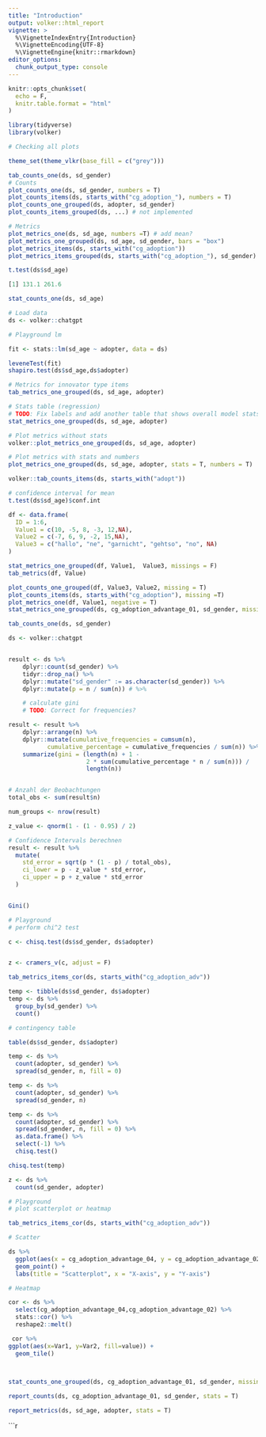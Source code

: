 ```yaml
---
title: "Introduction"
output: volker::html_report
vignette: >
  %\VignetteIndexEntry{Introduction}
  %\VignetteEncoding{UTF-8}
  %\VignetteEngine{knitr::rmarkdown}
editor_options: 
  chunk_output_type: console
---
```


```r
knitr::opts_chunk$set(
  echo = F,
  knitr.table.format = "html"
)
```


```r
library(tidyverse)
library(volker)
```


```r
# Checking all plots 

theme_set(theme_vlkr(base_fill = c("grey"))) 

tab_counts_one(ds, sd_gender)
# Counts 
plot_counts_one(ds, sd_gender, numbers = T) 
plot_counts_items(ds, starts_with("cg_adoption_"), numbers = T)
plot_counts_one_grouped(ds, adopter, sd_gender)
plot_counts_items_grouped(ds, ...) # not implemented 

# Metrics
plot_metrics_one(ds, sd_age, numbers =T) # add mean? 
plot_metrics_one_grouped(ds, sd_age, sd_gender, bars = "box")
plot_metrics_items(ds, starts_with("cg_adoption"))
plot_metrics_items_grouped(ds, starts_with("cg_adoption_"), sd_gender) # not working 

t.test(ds$sd_age)

[1] 131.1 261.6
```


```r

stat_counts_one(ds, sd_age)
```

```r
# Load data 
ds <- volker::chatgpt

# Playground lm 

fit <- stats::lm(sd_age ~ adopter, data = ds)

leveneTest(fit)
shapiro.test(ds$sd_age,ds$adopter)

# Metrics for innovator type items 
tab_metrics_one_grouped(ds, sd_age, adopter)

# Stats table (regression)
# TODO: Fix labels and add another table that shows overall model stats (e.g.R^2)
stat_metrics_one_grouped(ds, sd_age, adopter)

# Plot metrics without stats 
volker::plot_metrics_one_grouped(ds, sd_age, adopter)

# Plot metrics with stats and numbers
plot_metrics_one_grouped(ds, sd_age, adopter, stats = T, numbers = T)
```


```r

volker::tab_counts_items(ds, starts_with("adopt"))

# confidence interval for mean 
t.test(ds$sd_age)$conf.int

df <- data.frame(
  ID = 1:6,
  Value1 = c(10, -5, 8, -3, 12,NA),
  Value2 = c(-7, 6, 9, -2, 15,NA), 
  Value3 = c("hallo", "ne", "garnicht", "gehtso", "no", NA)
)

stat_metrics_one_grouped(df, Value1,  Value3, missings = F)
tab_metrics(df, Value)

plot_counts_one_grouped(df, Value3, Value2, missing = T)
plot_counts_items(ds, starts_with("cg_adoption"), missing =T)
plot_metrics_one(df, Value1, negative = T)
stat_metrics_one_grouped(ds, cg_adoption_advantage_01, sd_gender, missings = F)

tab_counts_one(ds, sd_gender)

ds <- volker::chatgpt


result <- ds %>%
    dplyr::count(sd_gender) %>%
    tidyr::drop_na() %>%
    dplyr::mutate("sd_gender" := as.character(sd_gender)) %>% 
    dplyr::mutate(p = n / sum(n)) # %>% 

    # calculate gini
    # TODO: Correct for frequencies?

result <- result %>%  
    dplyr::arrange(n) %>% 
    dplyr::mutate(cumulative_frequencies = cumsum(n),
           cumulative_percentage = cumulative_frequencies / sum(n)) %>%
    summarize(gini = (length(n) + 1 - 
                      2 * sum(cumulative_percentage * n / sum(n))) / 
                      length(n)) 


# Anzahl der Beobachtungen
total_obs <- sum(result$n)

num_groups <- nrow(result)

z_value <- qnorm(1 - (1 - 0.95) / 2)

# Confidence Intervals berechnen
result <- result %>%
  mutate(
    std_error = sqrt(p * (1 - p) / total_obs),
    ci_lower = p - z_value * std_error,
    ci_upper = p + z_value * std_error
  ) 


Gini()

```


```r

# Playground 
# perform chi^2 test 

c <- chisq.test(ds$sd_gender, ds$adopter)


z <- cramers_v(c, adjust = F)

tab_metrics_items_cor(ds, starts_with("cg_adoption_adv"))

temp <- tibble(ds$sd_gender, ds$adopter)
temp <- ds %>% 
  group_by(sd_gender) %>% 
  count()

# contingency table 

table(ds$sd_gender, ds$adopter)

temp <- ds %>%
  count(adopter, sd_gender) %>% 
  spread(sd_gender, n, fill = 0) 

temp <- ds %>%
  count(adopter, sd_gender) %>% 
  spread(sd_gender, n) 

temp <- ds %>%
  count(adopter, sd_gender) %>% 
  spread(sd_gender, n, fill = 0) %>%  
  as.data.frame() %>%
  select(-1) %>% 
  chisq.test()

chisq.test(temp)

z <- ds %>%  
  count(sd_gender, adopter)

# Playground 
# plot scatterplot or heatmap 

tab_metrics_items_cor(ds, starts_with("cg_adoption_adv"))

# Scatter

ds %>% 
  ggplot(aes(x = cg_adoption_advantage_04, y = cg_adoption_advantage_02)) +
  geom_point() +
  labs(title = "Scatterplot", x = "X-axis", y = "Y-axis")

# Heatmap

cor <- ds %>% 
  select(cg_adoption_advantage_04,cg_adoption_advantage_02) %>% 
  stats::cor() %>% 
  reshape2::melt()

 cor %>% 
ggplot(aes(x=Var1, y=Var2, fill=value)) + 
  geom_tile()
  



```


```r

stat_counts_one_grouped(ds, cg_adoption_advantage_01, sd_gender, missings= T)

report_counts(ds, cg_adoption_advantage_01, sd_gender, stats = T)

report_metrics(ds, sd_age, adopter, stats = T)

```


```r
